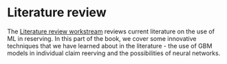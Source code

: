# Literature review

The [Literature review workstream](https://institute-and-faculty-of-actuaries.github.io/mlr-blog/workstreams/literature-review/) reviews current literature on the use of ML in reserving. In this part of the book, we cover some innovative techniques that we have learned about in the literature - the use of GBM models in individual claim reerving and the possibilities of neural networks.


